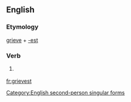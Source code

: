 ==English==

===Etymology===
[[grieve]] + [[-est]]

===Verb===
{{en-verb form}}

# {{archaic}} {{form of|Second-person singular simple present form|grieve}}

[[Category:English second-person singular forms]]

[[fr:grievest]]